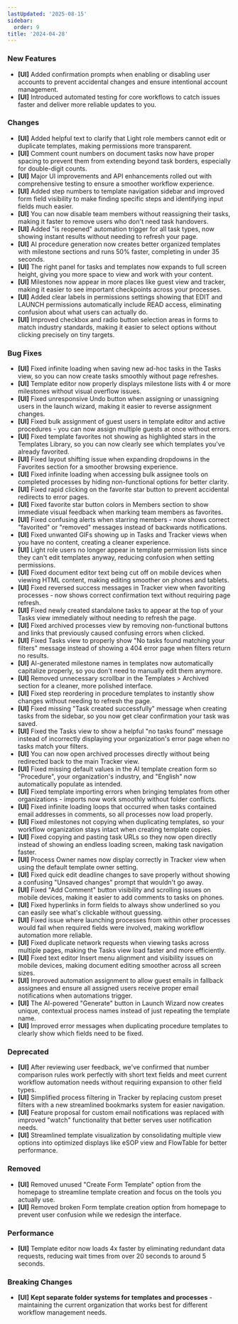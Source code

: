```yaml
---
lastUpdated: '2025-08-15'
sidebar:
  order: 9
title: '2024-04-28'
---
```


### New Features

- **[UI]** Added confirmation prompts when enabling or disabling user accounts to prevent accidental changes and ensure intentional account management.
- **[UI]** Introduced automated testing for core workflows to catch issues faster and deliver more reliable updates to you.

### Changes

- **[UI]** Added helpful text to clarify that Light role members cannot edit or duplicate templates, making permissions more transparent.
- **[UI]** Comment count numbers on document tasks now have proper spacing to prevent them from extending beyond task borders, especially for double-digit counts.
- **[UI]** Major UI improvements and API enhancements rolled out with comprehensive testing to ensure a smoother workflow experience.
- **[UI]** Added step numbers to template navigation sidebar and improved form field visibility to make finding specific steps and identifying input fields much easier.
- **[UI]** You can now disable team members without reassigning their tasks, making it faster to remove users who don't need task handovers.
- **[UI]** Added "is reopened" automation trigger for all task types, now showing instant results without needing to refresh your page.
- **[UI]** AI procedure generation now creates better organized templates with milestone sections and runs 50% faster, completing in under 35 seconds.
- **[UI]** The right panel for tasks and templates now expands to full screen height, giving you more space to view and work with your content.
- **[UI]** Milestones now appear in more places like guest view and tracker, making it easier to see important checkpoints across your processes.
- **[UI]** Added clear labels in permissions settings showing that EDIT and LAUNCH permissions automatically include READ access, eliminating confusion about what users can actually do.
- **[UI]** Improved checkbox and radio button selection areas in forms to match industry standards, making it easier to select options without clicking precisely on tiny targets.

### Bug Fixes

- **[UI]** Fixed infinite loading when saving new ad-hoc tasks in the Tasks view, so you can now create tasks smoothly without page refreshes.
- **[UI]** Template editor now properly displays milestone lists with 4 or more milestones without visual overflow issues.
- **[UI]** Fixed unresponsive Undo button when assigning or unassigning users in the launch wizard, making it easier to reverse assignment changes.
- **[UI]** Fixed bulk assignment of guest users in template editor and active procedures - you can now assign multiple guests at once without errors.
- **[UI]** Fixed template favorites not showing as highlighted stars in the Templates Library, so you can now clearly see which templates you've already favorited.
- **[UI]** Fixed layout shifting issue when expanding dropdowns in the Favorites section for a smoother browsing experience.
- **[UI]** Fixed infinite loading when accessing bulk assignee tools on completed processes by hiding non-functional options for better clarity.
- **[UI]** Fixed rapid clicking on the favorite star button to prevent accidental redirects to error pages.
- **[UI]** Fixed favorite star button colors in Members section to show immediate visual feedback when marking team members as favorites.
- **[UI]** Fixed confusing alerts when starring members - now shows correct "favorited" or "removed" messages instead of backwards notifications.
- **[UI]** Fixed unwanted GIFs showing up in Tasks and Tracker views when you have no content, creating a cleaner experience.
- **[UI]** Light role users no longer appear in template permission lists since they can't edit templates anyway, reducing confusion when setting permissions.
- **[UI]** Fixed document editor text being cut off on mobile devices when viewing HTML content, making editing smoother on phones and tablets.
- **[UI]** Fixed reversed success messages in Tracker view when favoriting processes - now shows correct confirmation text without requiring page refresh.
- **[UI]** Fixed newly created standalone tasks to appear at the top of your Tasks view immediately without needing to refresh the page.
- **[UI]** Fixed archived processes view by removing non-functional buttons and links that previously caused confusing errors when clicked.
- **[UI]** Fixed Tasks view to properly show "No tasks found matching your filters" message instead of showing a 404 error page when filters return no results.
- **[UI]** AI-generated milestone names in templates now automatically capitalize properly, so you don't need to manually edit them anymore.
- **[UI]** Removed unnecessary scrollbar in the Templates > Archived section for a cleaner, more polished interface.
- **[UI]** Fixed step reordering in procedure templates to instantly show changes without needing to refresh the page.
- **[UI]** Fixed missing "Task created successfully" message when creating tasks from the sidebar, so you now get clear confirmation your task was saved.
- **[UI]** Fixed the Tasks view to show a helpful "no tasks found" message instead of incorrectly displaying your organization's error page when no tasks match your filters.
- **[UI]** You can now open archived processes directly without being redirected back to the main Tracker view.
- **[UI]** Fixed missing default values in the AI template creation form so "Procedure", your organization's industry, and "English" now automatically populate as intended.
- **[UI]** Fixed template importing errors when bringing templates from other organizations - imports now work smoothly without folder conflicts.
- **[UI]** Fixed infinite loading loops that occurred when tasks contained email addresses in comments, so all processes now load properly.
- **[UI]** Fixed milestones not copying when duplicating templates, so your workflow organization stays intact when creating template copies.
- **[UI]** Fixed copying and pasting task URLs so they now open directly instead of showing an endless loading screen, making task navigation faster.
- **[UI]** Process Owner names now display correctly in Tracker view when using the default template owner setting.
- **[UI]** Fixed quick edit deadline changes to save properly without showing a confusing "Unsaved changes" prompt that wouldn't go away.
- **[UI]** Fixed "Add Comment" button visibility and scrolling issues on mobile devices, making it easier to add comments to tasks on phones.
- **[UI]** Fixed hyperlinks in form fields to always show underlined so you can easily see what's clickable without guessing.
- **[UI]** Fixed issue where launching processes from within other processes would fail when required fields were involved, making workflow automation more reliable.
- **[UI]** Fixed duplicate network requests when viewing tasks across multiple pages, making the Tasks view load faster and more efficiently.
- **[UI]** Fixed text editor Insert menu alignment and visibility issues on mobile devices, making document editing smoother across all screen sizes.
- **[UI]** Improved automation assignment to allow guest emails in fallback assignees and ensure all assigned users receive proper email notifications when automations trigger.
- **[UI]** The AI-powered "Generate" button in Launch Wizard now creates unique, contextual process names instead of just repeating the template name.
- **[UI]** Improved error messages when duplicating procedure templates to clearly show which fields need to be fixed.

### Deprecated

- **[UI]** After reviewing user feedback, we've confirmed that number comparison rules work perfectly with short text fields and meet current workflow automation needs without requiring expansion to other field types.
- **[UI]** Simplified process filtering in Tracker by replacing custom preset filters with a new streamlined bookmarks system for easier navigation.
- **[UI]** Feature proposal for custom email notifications was replaced with improved "watch" functionality that better serves user notification needs.
- **[UI]** Streamlined template visualization by consolidating multiple view options into optimized displays like eSOP view and FlowTable for better performance.

### Removed

- **[UI]** Removed unused "Create Form Template" option from the homepage to streamline template creation and focus on the tools you actually use.
- **[UI]** Removed broken Form template creation option from homepage to prevent user confusion while we redesign the interface.

### Performance

- **[UI]** Template editor now loads 4x faster by eliminating redundant data requests, reducing wait times from over 20 seconds to around 5 seconds.

### Breaking Changes

- **[UI]** **Kept separate folder systems for templates and processes** - maintaining the current organization that works best for different workflow management needs.